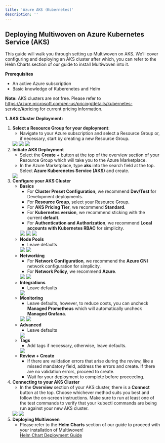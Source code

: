 ```yaml
---
title: 'Azure AKS (Kubernetes)'
description: ''
---
```


## Deploying Multiwoven on Azure Kubernetes Service (AKS)

This guide will walk you through setting up Multiwoven on AKS. We'll cover configuring and deploying an AKS cluster after which, you can refer to the Helm Charts section of our guide to install Multiwoven into it.

**Prerequisites**

* An active Azure subscription
* Basic knowledge of Kuberenetes and Helm

**Note:** AKS clusters are not free. Please refer to https://azure.microsoft.com/en-us/pricing/details/kubernetes-service/#pricing for current pricing information.


**1. AKS Cluster Deployment:**
1. **Select a Resource Group for your deployment:** 
    * Navigate to your Azure subscription and select a Resource Group or, if necessary, start by creating a new Resource Group.
    <Frame>
        <img src="https://res.cloudinary.com/dspflukeu/image/upload/v1715290055/Screenshot_2024-05-09_at_5.26.26_PM_zdv5dh.png" />
    </Frame>
    <Frame>
        <img src="https://res.cloudinary.com/dspflukeu/image/upload/v1715290055/Screenshot_2024-05-09_at_5.26.32_PM_mvrv2n.png" />
    </Frame>
    <Frame>
        <img src="https://res.cloudinary.com/dspflukeu/image/upload/v1715290055/Screenshot_2024-05-09_at_5.26.41_PM_walsv7.png" />
    </Frame>
2. **Initiate AKS Deployment**
    * Select the **Create +** button at the top of the overview section of your Resource Group which will take you to the Azure Marketplace.
    * In the Azure Marketplace, type **aks** into the search field at the top. Select **Azure Kuberenetes Service (AKS)** and create.
    <Frame>
        <img src="https://res.cloudinary.com/dspflukeu/image/upload/v1715286916/Screenshot_2024-05-07_at_12.04.46_PM_vrtry3.png" />
    </Frame>
3. **Configure your AKS Cluster**
    * **Basics**
        * For **Cluster Preset Configuration**, we recommend **Dev/Test** for Development deployments.
        * For **Resource Group**, select your Resource Group.
        * For **AKS Pricing Tier**, we recommend **Standard**.
        * For **Kubernetes version**, we recommend sticking with the current **default**.
        * For **Authentication and Authorization**, we recommend **Local accounts with Kubernetes RBAC** for simplicity.
        <Frame>
            <img src="https://res.cloudinary.com/dspflukeu/image/upload/v1715286917/Screenshot_2024-05-07_at_12.06.03_PM_xp7soo.png" />
        </Frame>
        <Frame>
            <img src="https://res.cloudinary.com/dspflukeu/image/upload/v1715286917/Screenshot_2024-05-07_at_12.06.23_PM_lflhwv.png" />
        </Frame>
        <Frame>
            <img src="https://res.cloudinary.com/dspflukeu/image/upload/v1715286917/Screenshot_2024-05-07_at_12.06.31_PM_xal5nh.png" />
        </Frame>
    * **Node Pools**
        * Leave defaults
        <Frame>
            <img src="https://res.cloudinary.com/dspflukeu/image/upload/v1715286917/Screenshot_2024-05-07_at_12.07.23_PM_ynj6cu.png" />
        </Frame>
        <Frame>
            <img src="https://res.cloudinary.com/dspflukeu/image/upload/v1715286917/Screenshot_2024-05-07_at_12.07.29_PM_arveg8.png" />
        </Frame>
    * **Networking**
        * For **Network Configuration**, we recommend the **Azure CNI** network configuration for simplicity.
        * For **Network Policy**, we recommend **Azure**.
        <Frame>
            <img src="https://res.cloudinary.com/dspflukeu/image/upload/v1715286917/Screenshot_2024-05-07_at_12.07.57_PM_v3thlf.png" />
        </Frame>
        <Frame>
            <img src="https://res.cloudinary.com/dspflukeu/image/upload/v1715286916/Screenshot_2024-05-07_at_12.08.05_PM_dcsvlo.png" />
        </Frame>
    * **Integrations**
        * Leave defaults
        <Frame>
            <img src="https://res.cloudinary.com/dspflukeu/image/upload/v1715286916/Screenshot_2024-05-07_at_12.09.36_PM_juypye.png" />
        </Frame>
    * **Monitoring**
        * Leave defaults, however, to reduce costs, you can uncheck **Managed Prometheus** which will automatically uncheck **Managed Grafana**.
        <Frame>
            <img src="https://res.cloudinary.com/dspflukeu/image/upload/v1715286917/Screenshot_2024-05-07_at_12.10.44_PM_epn32u.png" />
        </Frame>
        <Frame>
            <img src="https://res.cloudinary.com/dspflukeu/image/upload/v1715286916/Screenshot_2024-05-07_at_12.10.57_PM_edxypj.png" />
        </Frame>
    * **Advanced**
        * Leave defaults
        <Frame>
            <img src="https://res.cloudinary.com/dspflukeu/image/upload/v1715286916/Screenshot_2024-05-07_at_12.11.19_PM_i2smpg.png" />
        </Frame>
    * **Tags**
        * Add tags if necessary, otherwise, leave defaults.
        <Frame>
            <img src="https://res.cloudinary.com/dspflukeu/image/upload/v1715289232/Screenshot_2024-05-09_at_5.13.26_PM_su7yyx.png" />
        </Frame>
    * **Review + Create**
        * If there are validation errors that arise during the review, like a missed mandatory field, address the errors and create. If there are no validation errors, proceed to create.
        * Wait for your deployment to complete before proceeding.
4. **Connecting to your AKS Cluster**
    * In the **Overview** section of your AKS cluster, there is a **Connect** button at the top. Choose whichever method suits you best and follow the on-screen instructions. Make sure to run at least one of the test commands to verify that your kubectl commands are being run against your new AKS cluster.
    <Frame>
            <img src="https://res.cloudinary.com/dspflukeu/image/upload/v1715289389/Screenshot_2024-05-09_at_5.14.58_PM_enzily.png" />
    </Frame>
    <Frame>
        <img src="https://res.cloudinary.com/dspflukeu/image/upload/v1715289389/Screenshot_2024-05-09_at_5.15.39_PM_fbhv86.png" />
    </Frame>
5. **Deploying Multiwoven**
    * Please refer to the **Helm Charts** section of our guide to proceed with your installation of Multiwoven!\
    [Helm Chart Deployment Guide](https://docs.squared.ai/open-source/guides/setup/helm)
